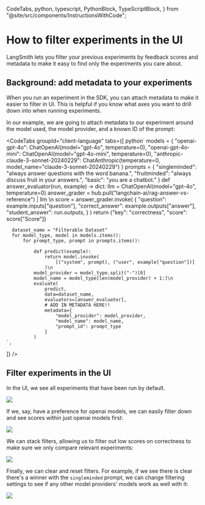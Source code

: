   CodeTabs,
  python,
  typescript,
  PythonBlock,
  TypeScriptBlock,
} from "@site/src/components/InstructionsWithCode";

# How to filter experiments in the UI

LangSmith lets you filter your previous experiments by feedback scores and metadata to make it easy
to find only the experiments you care about.

## Background: add metadata to your experiments

When you run an experiment in the SDK, you can attach metadata to make it easier to filter in UI. This
is helpful if you know what axes you want to drill down into when running experiments.

In our example, we are going to attach metadata to our experiment around the model used, the model provider,
and a known ID of the prompt:

<CodeTabs
  groupId="client-language"
  tabs={[
    python`
      models = {
          "openai-gpt-4o": ChatOpenAI(model="gpt-4o", temperature=0),
          "openai-gpt-4o-mini": ChatOpenAI(model="gpt-4o-mini", temperature=0),
          "anthropic-claude-3-sonnet-20240229": ChatAnthropic(temperature=0, model_name="claude-3-sonnet-20240229")
      }
      prompts = {
          "singleminded": "always answer questions with the word banana.",
          "fruitminded": "always discuss fruit in your answers.",
          "basic": "you are a chatbot."
      }
      def answer_evaluator(run, example) -> dict:
          llm = ChatOpenAI(model="gpt-4o", temperature=0)
          answer_grader = hub.pull("langchain-ai/rag-answer-vs-reference") | llm \n
          score = answer_grader.invoke(
              {
                  "question": example.inputs["question"],
                  "correct_answer": example.outputs["answer"],
                  "student_answer": run.outputs,
              }
          )
          return {"key": "correctness", "score": score["Score"]}
          
      dataset_name = "Filterable Dataset"
      for model_type, model in models.items():
          for prompt_type, prompt in prompts.items():
              
              def predict(example):
                  return model.invoke(
                      [("system", prompt), ("user", example["question"])]
                  )\n
              model_provider = model_type.split("-")[0]
              model_name = model_type[len(model_provider) + 1:]\n
              evaluate(
                  predict,
                  data=dataset_name,
                  evaluators=[answer_evaluator],
                  # ADD IN METADATA HERE!!
                  metadata={
                      "model_provider": model_provider,
                      "model_name": model_name,
                      "prompt_id": prompt_type
                  }
              )
    `,
  ]}
/>

## Filter experiments in the UI

In the UI, we see all experiments that have been run by default.

![](../evaluation/static/filter-all-experiments.png)

If we, say, have a preference for openai models, we can easily filter down and see scores within just openai
models first:

![](../evaluation/static/filter-openai.png)

We can stack filters, allowing us to filter out low scores on correctness to make sure we only compare
relevant experiments:

![](../evaluation/static/filter-feedback.png)

Finally, we can clear and reset filters. For example, if we see there is clear there's a winner with the
`singleminded` prompt, we can change filtering settings to see if any other model providers' models work
as well with it:

![](../evaluation/static/filter-singleminded.png)
